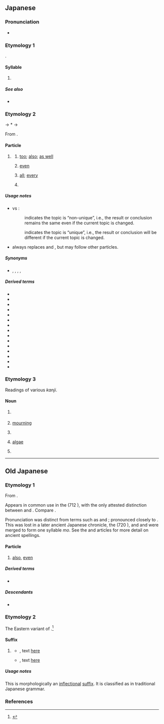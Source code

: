 {{character info}}
==Japanese==
{{stroke order|strokes=3}}

===Pronunciation===
* {{ja-pron}}

===Etymology 1===
{{ja-kana-mannyogana-etym}}.

====Syllable====
{{ja-syllable}}

# {{ja-kana-def}}

=====See also=====
* {{list:Hiragana/ja}}

===Etymology 2===
{{IPAfont|⟨mo<sub>2</sub>⟩}} → *{{IPAchar|/mə/}} → {{IPAchar|/mo/}}

From {{inh|ja|ojp|-}}.

====Particle====
{{ja-pos|particle}}

# {{q|non-unique topic marker}}
#: {{ant|ja|は}}
## [[too]]; [[also]]; [[as well]]
##: {{ja-usex|田%中さんは[[ビール]]を[[飲む|飲ん]]でいる。スミスさん'''も'''飲んでいる。|た%なか-さん は ビール を のんでいる。スミス-さん '''も''' のんでいる。|Tanaka is drinking beer. Smith is '''also''' drinking.}}
##: {{ja-usex|[[本%日]]'''も'''ご[[来%店]]くださいまして、[[ありがとうございます]]。|ほん%じつ '''も''' ご-らい%てん くださいまして、ありがとう ございます。|Thank you for [[visit|visiting]] our store today '''as well''' [as other days].}}
##: {{ja-usex-inline|[[私]]に'''も'''[[くれる|くれ]]た。|^わたし に '''も''' くれた。|[She] gave some to me, '''too'''.}}
## [[even]]
##: {{ja-usex|夢に'''も'''思いませんでした。|ゆめ に '''も''' おもいません でした。|I have never thought of this '''even''' in my dreams.}}
##: {{ja-usex|500 円'''も'''あれば買える。|ごひゃく えん '''も''' あれば かえる。|I only need 500 yen to buy this.|lit=I can buy this '''even''' if I have only 500 yen.}}
##: {{ja-usex|[[猿も木から落ちる|猿'''も'''木から落ちる]]|さる '''も''' き から おちる|'''Even''' experts occasionally make mistakes.|lit='''Even''' monkeys fall from trees}}
## {{q|attaching to an [[indefinite]] [[pronoun]] or [[determiner]]}} [[all]]; [[every]]
##: {{ja-usex-inline|誰'''も'''知っていることだ。|^だれ '''も''' しって いる こと だ。|'''Every'''one knows this.}}
##: {{ja-usex|[[箱]]の[[中]]には[[何]]'''も'''[[ない|なか]]った。|はこ の なか に は なに '''も''' なかった。|The box was empty.|lit=Inside the box, '''all''' things do not exist.}}
## {{n-g|Used to emphasize amounts.}}
##: {{ja-usex-inline|何万人'''も'''[[来る|来]]た。|^なんまんにん '''も''' きた。|Myriads of people came.}}

=====Usage notes=====
* {{ja-r|も}} vs {{ja-r|は|rom=wa}}:
*: {{lang|ja|も}} indicates the topic is “non-unique”, i.e., the result or conclusion remains the same even if the current topic is changed.
*:: {{ja-x|'''今日も'''いい天%気。|'''きょう も''' い.い てん%き。|Nice weather '''today'''. (implying something like “the weather is also nice yesterday/the weather is fine as usual”.)}}
*: {{lang|ja|は}} indicates the topic is “unique”, i.e., the result or conclusion will be different if the current topic is changed.
*:: {{ja-x|'''今日は'''いい天%気。|'''きょう は''' い.い てん%き。|Nice weather '''today'''. (implying something like “the weather is bad yesterday/the weather has been bad recently”.)}}
* {{m|ja||も|tr=mo}} always replaces {{ja-r|を}} and {{ja-r|が}}, but may follow other particles.

=====Synonyms=====
* {{sense|even}} {{ja-r|すら}}, {{ja-r|さえ}}, {{ja-r|まで}}, {{ja-r|だって}}, {{ja-r|だに}}

=====Derived terms=====
{{der-top4}}
* {{ja-r|も が}}
* {{ja-r|も や}}
* {{ja-r|も よ}}
* {{ja-r|いつ も}}
* {{ja-r|いつ まで も}}
* {{ja-r|か も}}
* {{ja-r|し も}}
* {{ja-r|だに も}}
* {{ja-r|で も}}
* {{ja-r|と も}}
* {{ja-r|ど も}}
* {{ja-r|に も}}
* {{ja-r|も が も}}
* {{ja-r|や も}}
* {{ja-r|を も}}
{{der-bottom}}

===Etymology 3===
Readings of various ''kanji''.

====Noun====
{{ja-noun}}

# {{ja-def|最}} {{rfdef|ja}}
# {{ja-def|喪}} [[mourning]]
# {{ja-def|裳}} {{rfdef|ja}}
# {{ja-def|藻}} [[algae]]
# {{ja-def|面}} {{rfdef|ja}}

----

==Old Japanese==

===Etymology 1===
From {{inh|ja|jpx-pro|*mə}}.

Appears in common use in the ''{{w|Kojiki}}'' (712 {{CE}}), with the only attested distinction between {{IPAfont|⟨mo<sub>1</sub>⟩}} and {{IPAfont|⟨mo<sub>2</sub>⟩}}. Compare {{cog|ltc|-}} {{ltc-l|母}}.

Pronunciation was distinct from {{IPAfont|⟨mo<sub>1</sub>⟩}} terms such as {{m|ojp|雲|tr=kumo<sub>1</sub>||[[cloud]]}} and {{m|ojp|下|tr=simo<sub>1</sub>||[[lower]], [[end]]}}; pronounced closely to {{cog|ltc|-}} {{ltc-l|毛}}. This was lost in a later ancient Japanese chronicle, the ''{{w|Nihon Shoki}}'' (720 {{CE}}), and {{IPAfont|⟨mo<sub>1</sub>⟩}} and {{IPAfont|⟨mo<sub>2</sub>⟩}} were merged to form one syllable ''mo''. See the {{w|Man'yōgana}} and {{w|Jōdai Tokushu Kanazukai}} articles for more detail on ancient spellings.

====Particle====
{{head|ojp|particle|tr=mo<sub>2</sub> → mo}}

# {{n-g|non-unique topic marker:}} [[also]], [[even]]

=====Derived terms=====
* {{m|ojp|かも|tr=ka mo}}

=====Descendants=====
* {{desc|ja|も|tr=mo}}

===Etymology 2===
The Eastern {{inh|ja|ojp|-}} variant of {{m|ojp|む|tr=-mu}}.<ref>{{R:Daijirin}}</ref>

====Suffix====
{{head|ojp|suffix|tr=-mo}}

# {{lb|ojp|regional|Eastern Old Japanese}} {{n-g|Used to form the conjectural form of verbs, equivalent to modern {{ja-r|-う}}/{{ja-r|-よう}}}}
#* {{RQ:Manyoshu|14|3418}}, text [http://jti.lib.virginia.edu/japanese/manyoshu/Man14Yo.html#3418 here]
#*: {{ux|ojp|可美&#64038;氣努佐野田能奈倍能武良奈倍爾許登波佐太米&#64038;伊麻波伊可爾世'''母'''|tr=Kami<sub>1</sub>tuke<sub>2</sub>no<sub>1</sub> Sano<sub>2</sub>da-no<sub>2</sub>-nape<sub>2</sub> no<sub>2</sub> muranape<sub>2</sub> ni ko<sub>2</sub>to<sub>2</sub> ni sadame<sub>2</sub>tu ima pa ika ni se'''mo'''}}
#* {{RQ:Manyoshu|20|4418}}, text [http://jti.lib.virginia.edu/japanese/manyoshu/Man20Yo.html#4418 here]
#*: {{ux|ojp|和我可度乃可多夜麻&#64038;婆伎麻己等奈禮和我弖布禮[[なな|奈奈]]&#64038;知爾於知'''母'''加毛|tr=waga kado<sub>1</sub> no<sub>2</sub> katayama tubaki mako<sub>2</sub>to<sub>2</sub> nare waga te purenana tuti ni oti'''mo''' ka mo}}

=====Usage notes=====
This is morphologically an [[inflectional]] [[suffix]]. It is classified as {{m|ja|助動詞|tr=jodōshi||auxiliary verb}} in traditional Japanese grammar.

===References===
<references/>